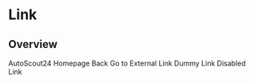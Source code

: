 


<Meta title="Components/Link" component={Link} />

# Link

## Overview

<Canvas>
  <Story name="Overview">
    <Link href="https://autoscout24.ch">AutoScout24 Homepage</Link>
  </Story>
</Canvas>

<Canvas>
  <Story name="Link with Left icon">
    <Link leftIcon={ArrowBackIcon}>Back</Link>
  </Story>
</Canvas>

<Canvas>
  <Story name="Link with Right icon">
    <Link
      rightIcon={ExternalLinkIcon}
      href="https://google.com"
      target="_blank"
    >
      Go to External Link
    </Link>
  </Story>
</Canvas>

<Canvas>
  <Story name="Link with Left&Right icons">
    <Link leftIcon={ArrowBackIcon} rightIcon={ExternalLinkIcon}>
      Dummy Link
    </Link>
  </Story>
</Canvas>

<Canvas>
  <Story name="Disabled link">
    <Link
      leftIcon={ArrowBackIcon}
      rightIcon={ExternalLinkIcon}
      isDisabled={true}
    >
      Disabled Link
    </Link>
  </Story>
</Canvas>
